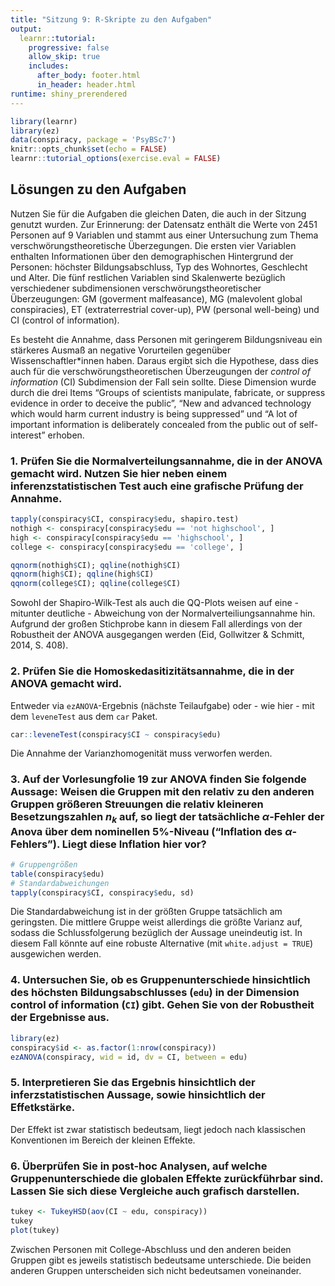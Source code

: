 ```yaml
---
title: "Sitzung 9: R-Skripte zu den Aufgaben"
output: 
  learnr::tutorial:
    progressive: false
    allow_skip: true
    includes:
      after_body: footer.html
      in_header: header.html
runtime: shiny_prerendered
---
```


```r
library(learnr)
library(ez)
data(conspiracy, package = 'PsyBSc7')
knitr::opts_chunk$set(echo = FALSE)
learnr::tutorial_options(exercise.eval = FALSE)
```

## Lösungen zu den Aufgaben

Nutzen Sie für die Aufgaben die gleichen Daten, die auch in der Sitzung genutzt wurden. Zur Erinnerung: der Datensatz enthält die Werte von 2451 Personen auf 9 Variablen und stammt aus einer Untersuchung zum Thema verschwörungstheoretische Überzegungen. Die ersten vier Variablen enthalten Informationen über den demographischen Hintergrund der Personen: höchster Bildungsabschluss, Typ des Wohnortes, Geschlecht und Alter. Die fünf restlichen Variablen sind Skalenwerte bezüglich verschiedener subdimensionen verschwörungstheoretischer Überzeugungen: GM (goverment malfeasance), MG (malevolent global conspiracies), ET (extraterrestrial cover-up), PW (personal well-being) und CI (control of information).

Es besteht die Annahme, dass Personen mit geringerem Bildungsniveau ein stärkeres Ausmaß an negative Vorurteilen gegenüber Wissenschaftler\*innen haben. Daraus ergibt sich die Hypothese, dass dies auch für die verschwörungstheoretischen Überzeugungen der *control of information* (CI) Subdimension der Fall sein sollte. Diese Dimension wurde durch die drei Items "Groups of scientists manipulate, fabricate, or suppress evidence in order to deceive the public", "New and advanced technology which would harm current industry is being suppressed" und "A lot of important information is deliberately concealed from the public out of self-interest" erhoben. 

### 1. Prüfen Sie die Normalverteilungsannahme, die in der ANOVA gemacht wird. Nutzen Sie hier neben einem inferenzstatistischen Test auch eine grafische Prüfung der Annahme.

```r
tapply(conspiracy$CI, conspiracy$edu, shapiro.test)
nothigh <- conspiracy[conspiracy$edu == 'not highschool', ]
high <- conspiracy[conspiracy$edu == 'highschool', ]
college <- conspiracy[conspiracy$edu == 'college', ]

qqnorm(nothigh$CI); qqline(nothigh$CI)
qqnorm(high$CI); qqline(high$CI)
qqnorm(college$CI); qqline(college$CI)
```

Sowohl der Shapiro-Wilk-Test als auch die QQ-Plots weisen auf eine - mitunter deutliche - Abweichung von der Normalverteiliungsannahme hin. Aufgrund der großen Stichprobe kann in diesem Fall allerdings von der Robustheit der ANOVA ausgegangen werden (Eid, Gollwitzer & Schmitt, 2014, S. 408).

### 2. Prüfen Sie die Homoskedasitizitätsannahme, die in der ANOVA gemacht wird.

Entweder via `ezANOVA`-Ergebnis (nächste Teilaufgabe) oder - wie hier - mit dem `leveneTest` aus dem `car` Paket.

```r
car::leveneTest(conspiracy$CI ~ conspiracy$edu)
```

Die Annahme der Varianzhomogenität muss verworfen werden.

### 3. Auf der Vorlesungfolie 19 zur ANOVA finden Sie folgende Aussage: Weisen die Gruppen mit **den relativ zu den anderen Gruppen größeren Streuungen die relativ kleineren Besetzungszahlen** $n_k$ auf, so liegt der tatsächliche $\alpha$-Fehler der Anova über dem nominellen 5%-Niveau ("Inflation des $\alpha$-Fehlers"). Liegt diese Inflation hier vor?

```r
# Gruppengrößen
table(conspiracy$edu)
# Standardabweichungen
tapply(conspiracy$CI, conspiracy$edu, sd)
```

Die Standardabweichung ist in der größten Gruppe tatsächlich am geringsten. Die mittlere Gruppe weist allerdings die größte Varianz auf, sodass die Schlussfolgerung bezüglich der Aussage uneindeutig ist. In diesem Fall könnte auf eine robuste Alternative (mit `white.adjust = TRUE`) ausgewichen werden. 

### 4. Untersuchen Sie, ob es Gruppenunterschiede hinsichtlich des höchsten Bildungsabschlusses (`edu`) in der Dimension control of information (`CI`) gibt. Gehen Sie von der Robustheit der Ergebnisse aus.

```r
library(ez)
conspiracy$id <- as.factor(1:nrow(conspiracy))
ezANOVA(conspiracy, wid = id, dv = CI, between = edu)
```


### 5. Interpretieren Sie das Ergebnis hinsichtlich der inferzstatistischen Aussage, sowie hinsichtlich der Effetkstärke.

Der Effekt ist zwar statistisch bedeutsam, liegt jedoch nach klassischen Konventionen im Bereich der kleinen Effekte.

### 6. Überprüfen Sie in post-hoc Analysen, auf welche Gruppenunterschiede die globalen Effekte zurückführbar sind. Lassen Sie sich diese Vergleiche auch grafisch darstellen.

```r
tukey <- TukeyHSD(aov(CI ~ edu, conspiracy))
tukey
plot(tukey)
```

Zwischen Personen mit College-Abschluss und den anderen beiden Gruppen gibt es jeweils statistisch bedeutsame unterschiede. Die beiden anderen Gruppen unterscheiden sich nicht bedeutsamen voneinander.
